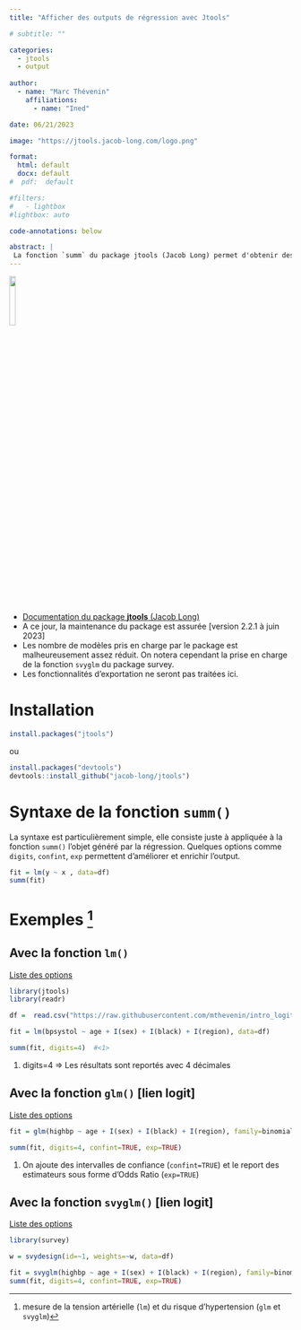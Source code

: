 ```yaml
---
title: "Afficher des outputs de régression avec Jtools"

# subtitle: ""

categories:
  - jtools
  - output
  
author: 
  - name: "Marc Thévenin"
    affiliations:
      - name: "Ined"

date: 06/21/2023

image: "https://jtools.jacob-long.com/logo.png"

format: 
  html: default
  docx: default
#  pdf:  default

#filters:
#   - lightbox
#lightbox: auto

code-annotations: below

abstract: | 
 La fonction `summ` du package jtools (Jacob Long) permet d'obtenir des outputs de regression en format console de très bonne qualité. Il s'agit d'une très bonne alternative aux outputs par défaut. Ce package propose également des fonctionnalités d'exportation des outputs dans d'autres formats (html, docx, pdf ...) et des visualisations sous forme de graphique. Ces fonctionnalité ne seront pas traitées ici, l'accent étant mis sur la qualité d'un output console avec une durée d'exécution minimale. L'utilisation des fonctionnalités d'exportation, comme le très populaire package **`gtsummaty`** devrait être appliqué, selon nous, pour des raisons de durée d'exécution à un résultat final.
---
```


![](https://jtools.jacob-long.com/logo.png){width=15%}


- [Documentation du package **jtools** (Jacob Long)](https://jtools.jacob-long.com/index.html)
- A ce jour, la maintenance du package est assurée [version 2.2.1 à juin 2023] 
- Les nombre de modèles pris en charge par le package est malheureusement assez réduit. On notera cependant la prise en charge de la fonction `svyglm` du package survey. 
- Les fonctionnalités d'exportation ne seront pas traitées ici. 

# **Installation**

```r
install.packages("jtools")
```

ou 

```r
install.packages("devtools")
devtools::install_github("jacob-long/jtools")
```


# **Syntaxe de la fonction `summ()`**  

La syntaxe est particulièrement simple, elle consiste juste à appliquée à la fonction `summ()` l'objet généré par la régression. Quelques options comme `digits`, `confint`, `exp` permettent d'améliorer et enrichir l'output.

```r
fit = lm(y ~ x , data=df)
summ(fit)
```


# **Exemples [^1]**

[^1]: mesure de la tension artérielle (`lm`) et du risque d'hypertension (`glm` et `svyglm`)


## Avec la fonction `lm()`

[Liste des options](https://jtools.jacob-long.com/reference/summ.lm.html)

```r
library(jtools)
library(readr)

df =  read.csv("https://raw.githubusercontent.com/mthevenin/intro_logit/main/hypertension2.csv")

fit = lm(bpsystol ~ age + I(sex) + I(black) + I(region), data=df)

summ(fit, digits=4)  #<1>                                                       

```


1. digits=4 => Les résultats sont reportés avec 4 décimales      


## Avec la fonction `glm()` [lien logit]

[Liste des options](https://jtools.jacob-long.com/reference/summ.glm.html)

```r

fit = glm(highbp ~ age + I(sex) + I(black) + I(region), family=binomial, data=df)   

summ(fit, digits=4, confint=TRUE, exp=TRUE)                                           #<1>

```

1. On ajoute des intervalles de confiance (`confint=TRUE`) et le report des estimateurs sous forme d'Odds Ratio (`exp=TRUE`)



## Avec la fonction `svyglm()` [lien logit]

[Liste des options](https://jtools.jacob-long.com/reference/summ.svyglm.html)

```r
library(survey)

w = svydesign(id=~1, weights=~w, data=df)

fit = svyglm(highbp ~ age + I(sex) + I(black) + I(region), family=binomial, design=w)
summ(fit, digits=4, confint=TRUE, exp=TRUE)    
```




